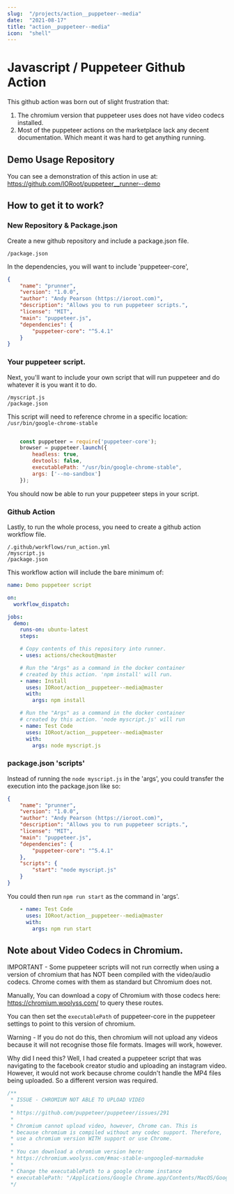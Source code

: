```yaml
---
slug:  "/projects/action__puppeteer--media"
date:  "2021-08-17"
title: "action__puppeteer--media"
icon:  "shell"
---
```


# Javascript / Puppeteer Github Action

This github action was born out of slight frustration that:

1. The chromium version that puppeteer uses does not have video codecs installed.
2. Most of the puppeteer actions on the marketplace lack any decent documentation. Which meant it was hard to get anything running.

## Demo Usage Repository

You can see a demonstration of this action in use at: 
https://github.com/IORoot/puppeteer__runner--demo

## How to get it to work?

### New Repository & Package.json

Create a new github repository and include a package.json file.

```
/package.json
```

In the dependencies, you will want to include 'puppeteer-core',

```json
{
    "name": "prunner",
    "version": "1.0.0",
    "author": "Andy Pearson (https://ioroot.com)",
    "description": "Allows you to run puppeteer scripts.",
    "license": "MIT",
    "main": "puppeteer.js",
    "dependencies": {
        "puppeteer-core": "^5.4.1"
    }
}
```

### Your puppeteer script.

Next, you'll want to include your own script that will run puppeteer and do whatever
it is you want it to do.

```
/myscript.js
/package.json
```

This script will need to reference chrome in a specific location: `/usr/bin/google-chrome-stable`

```js

    const puppeteer = require('puppeteer-core');
    browser = puppeteer.launch({ 
        headless: true, 
        devtools: false,
        executablePath: "/usr/bin/google-chrome-stable",
        args: ['--no-sandbox']
    });

```

You should now be able to run your puppeteer steps in your script.



### Github Action

Lastly, to run the whole process, you need to create a github action workflow file.

```
/.github/workflows/run_action.yml
/myscript.js
/package.json
```

This workflow action will include the bare minimum of:

```yaml
name: Demo puppeteer script

on:
  workflow_dispatch:

jobs:
  demo:
    runs-on: ubuntu-latest
    steps:

    # Copy contents of this repository into runner.
    - uses: actions/checkout@master

    # Run the "Args" as a command in the docker container
    # created by this action. 'npm install' will run.
    - name: Install
      uses: IORoot/action__puppeteer--media@master
      with:
        args: npm install

    # Run the "Args" as a command in the docker container
    # created by this action. 'node myscript.js' will run
    - name: Test Code
      uses: IORoot/action__puppeteer--media@master
      with:
        args: node myscript.js

```


### package.json 'scripts'

Instead of running the `node myscript.js` in the 'args', you could transfer the execution
into the package.json like so:

```json
{
    "name": "prunner",
    "version": "1.0.0",
    "author": "Andy Pearson (https://ioroot.com)",
    "description": "Allows you to run puppeteer scripts.",
    "license": "MIT",
    "main": "puppeteer.js",
    "dependencies": {
        "puppeteer-core": "^5.4.1"
    },
    "scripts": {
        "start": "node myscript.js"
    }
}
```

You could then run `npm run start` as the command in 'args'.

```yaml
    - name: Test Code
      uses: IORoot/action__puppeteer--media@master
      with:
        args: npm run start
```


## Note about Video Codecs in Chromium.

IMPORTANT - Some puppeteer scripts will not run correctly when using a version of chromium that
has NOT been compiled with the video/audio codecs. Chrome comes with them as standard
but Chromium does not.

Manually, You can download a copy of Chromium with those codecs here:
https://chromium.woolyss.com/ to query these routes.

You can then set the `executablePath` of puppeteer-core in the puppeteer settings
to point to this version of chromium.

Warning - If you do not do this, then chromium will not upload any videos because 
it will not recognise those file formats. Images will work, however.

Why did I need this? Well, I had created a puppeteer script that was navigating to
the facebook creator studio and uploading an instagram video. However, it would not
work because chrome couldn't handle the MP4 files being uploaded. So a different 
version was required.

```php
/**
 * ISSUE - CHROMIUM NOT ABLE TO UPLOAD VIDEO
 * 
 * https://github.com/puppeteer/puppeteer/issues/291
 * 
 * Chromium cannot upload video, however, Chrome can. This is 
 * because chromium is compiled without any codec support. Therefore,
 * use a chromium version WITH support or use Chrome.
 * 
 * You can download a chromium version here:
 * https://chromium.woolyss.com/#mac-stable-ungoogled-marmaduke
 * 
 * Change the executablePath to a google chrome instance
 * executablePath: "/Applications/Google Chrome.app/Contents/MacOS/Google Chrome"
 */
 ```

